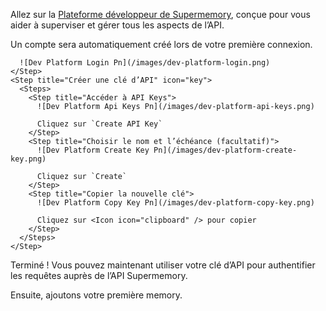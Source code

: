 Allez sur la [Plateforme développeur de Supermemory](https://console.supermemory.ai), conçue pour vous aider à superviser et gérer tous les aspects de l’API.

<Accordion title="Obtenir une clé d’API" icon="sparkles">
  <Steps>
    <Step title="Créer un compte" icon="circle-user">
      Un compte sera automatiquement créé lors de votre première connexion.

      ![Dev Platform Login Pn](/images/dev-platform-login.png)
    </Step>
    <Step title="Créer une clé d’API" icon="key">
      <Steps>
        <Step title="Accéder à API Keys">
          ![Dev Platform Api Keys Pn](/images/dev-platform-api-keys.png)

          Cliquez sur `Create API Key`
        </Step>
        <Step title="Choisir le nom et l’échéance (facultatif)">
          ![Dev Platform Create Key Pn](/images/dev-platform-create-key.png)

          Cliquez sur `Create`
        </Step>
        <Step title="Copier la nouvelle clé">
          ![Dev Platform Copy Key Pn](/images/dev-platform-copy-key.png)

          Cliquez sur <Icon icon="clipboard" /> pour copier
        </Step>
      </Steps>
    </Step>
  </Steps>
</Accordion>

Terminé ! Vous pouvez maintenant utiliser votre clé d’API pour authentifier les requêtes auprès de l’API Supermemory.

Ensuite, ajoutons votre première memory.